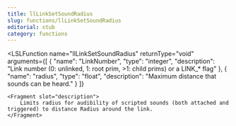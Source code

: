 ```yaml
---
title: llLinkSetSoundRadius
slug: functions/llLinkSetSoundRadius
editorial: stub
category: functions
---
```


<LSLFunction
	name="llLinkSetSoundRadius"
	returnType="void"
	arguments={[
	{
		"name": "LinkNumber",
		"type": "integer",
		"description": "Link number (0: unlinked, 1: root prim, &gt;1: child prims) or a LINK_* flag"
	},
	{
		"name": "radius",
		"type": "float",
		"description": "Maximum distance that sounds can be heard."
	}
]}
>
	<Fragment slot="description">
		Limits radius for audibility of scripted sounds (both attached and triggered) to distance Radius around the link.
	</Fragment>
</LSLFunction>
